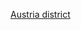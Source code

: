 <includeonly>{{Infobox settlement
<!-- See Template:Infobox settlement for additional fields and descriptions -->
| name                    = {{{subject_name|}}}
| native_name             = 
| native_name_lang        = de
| settlement_type         = [[县 (奥地利)|县]]
| image_skyline           = 
| image_alt               = 
| image_caption           = 
| image_flag              = 
| flag_alt                = 
| image_seal              = 
| seal_alt                = 
| image_shield            = 
| shield_alt              = 
| nickname                = 
| motto                   = 
| image_map               = {{Austria district OSM map}}
| map_alt                 = 
| map_caption             = 
| pushpin_map             = 
| pushpin_label_position  = 
| pushpin_map_alt         = 
| pushpin_map_caption     = 
| coordinates             = 
| coordinates_footnotes   = 
| subdivision_type        = 国家
| subdivision_name        = [[奥地利]]
| subdivision_type1       = [[奥地利行政区划|州]]
| subdivision_name1       = {{{region|}}}
| subdivision_type2       = 市镇数
| subdivision_name2       = {{{municipalities|}}}
| subdivision_type3       = 
| subdivision_name3       = 
| established_title       = 
| established_date        = 
| founder                 = 
| seat_type               = 
| seat                    = 
| government_footnotes    = 
| leader_party            = 
| leader_title            = 
| leader_name             = 
| unit_pref               = Metric<!-- or US or UK -->
| area_footnotes          = 
| area_total_km2          = {{{area|}}}
| area_land_km2           = 
| area_water_km2          = 
| area_water_percent      = 
| area_note               = 
| elevation_footnotes     = 
| elevation_m             = 
| population_footnotes    = 
| population_total        = {{{population|}}}
| population_as_of        = {{{population_as_of|}}}
| population_density_km2  = auto
| population_demonym      = 
| population_note         = 
| timezone1               = [[欧洲中部时间|CET]]
| utc_offset1             = +1
| timezone1_DST           = [[欧洲中部夏令时间|CEST]]
| utc_offset1_DST         = +2
| postal_code_type        = 
| postal_code             = 
| area_code_type          = 电话区号
| area_code               = {{{prefix|}}}
| iso_code                = 
| website                 = <!-- {{URL|example.com}} -->
| footnotes               = 
| blank_name_sec1         = [[地域統計單位命名法|NUTS码]]
| blank_info_sec1         = {{{nuts_code|}}}
}}</includeonly><noinclude>
{{Documentation|content=
{{Uses Infobox settlement}}
 <nowiki>{{Infobox Austrian district
| subject_name     = 
| region           = 
| municipalities   = 
| area             = 
| population       = 
| population_as_of = 
| prefix           = 
| nuts_code        = 
}}</nowiki>

== 範例 ==
{{Parameter names example
| subject_name     = {{{subject_name}}}
| region           = {{{region}}}
| municipalities   = {{{municipalities}}}
| area             = 123
| population       = 45678
| population_as_of = {{{population_as_of}}}
| prefix           = {{{prefix}}}
| nuts_code        = {{{nuts_code}}}
}}<pre style="overflow: auto;"><nowiki>{{Infobox Austrian district
| subject_name     = {{{subject_name}}}
| region           = {{{region}}}
| municipalities   = {{{municipalities}}}
| area             = 123
| population       = 45678
| population_as_of = {{{population_as_of}}}
| prefix           = {{{prefix}}}
| nuts_code        = {{{nuts_code}}}
}}</nowiki></pre>

}}

[[Category:欧洲国家行政区划信息框模板|Austria district]]
</noinclude>